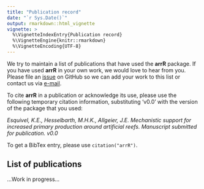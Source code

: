 ```yaml
---
title: "Publication record"
date: "`r Sys.Date()`"
output: rmarkdown::html_vignette
vignette: >
  %\VignetteIndexEntry{Publication record}
  %\VignetteEngine{knitr::rmarkdown}
  %\VignetteEncoding{UTF-8}
---
```


We try to maintain a list of publications that have used the **arrR** package. If you have used **arrR** in your own work, we would love to hear from you. Please file an [issue](https://github.com/Allgeier-Lab/arrR/issues) on GitHub so we can add your work to this list or contact us via [e-mail](mailto:mhk.hesselbarth@gmail.com). 

To cite **arrR** in a publication or acknowledge its use, please use the following temporary citation
information, substituting 'v0.0' with the version of the package that you used:

*Esquivel, K.E., Hesselbarth, M.H.K., Allgeier, J.E. Mechanistic support for increased primary production around artificial reefs. Manuscript submitted for publication. v0.0*

To get a BibTex entry, please use `citation("arrR")`.

## List of publications

...Work in progress...
